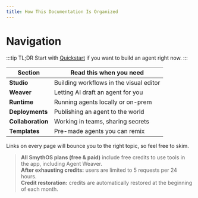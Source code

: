 ```yaml
---
title: How This Documentation Is Organized
---
```


# Navigation

:::tip TL;DR
Start with [Quickstart](../quickstart/quickstart) if you want to build an agent right now.
:::

| Section           | Read this when you need                 |
| ----------------- | --------------------------------------- |
| **Studio** 		| Building workflows in the visual editor |
| **Weaver**  		| Letting AI draft an agent for you       |
| **Runtime**		| Running agents locally or on-prem       |
| **Deployments**   | Publishing an agent to the world        |
| **Collaboration** | Working in teams, sharing secrets       |
| **Templates**     | Pre-made agents you can remix           |

Links on every page will bounce you to the right topic, so feel free to skim.


> **All SmythOS plans (free & paid)** include free credits to use tools in the app, including Agent Weaver.  
> **After exhausting credits:** users are limited to 5 requests per 24 hours.  
> **Credit restoration:** credits are automatically restored at the beginning of each month.